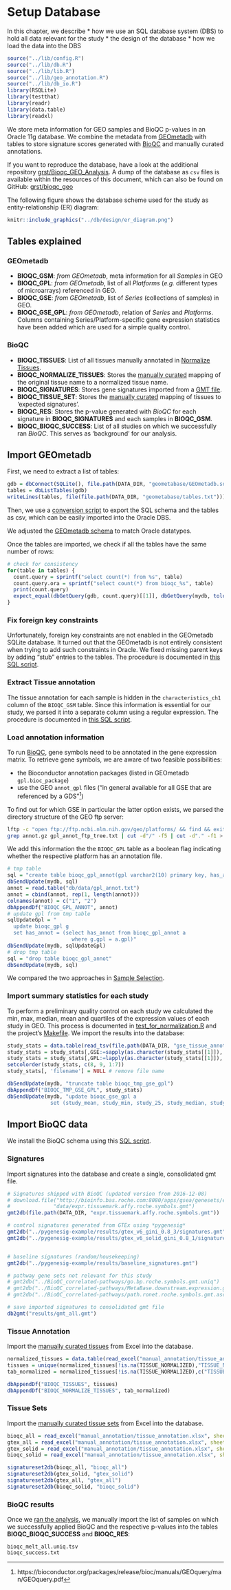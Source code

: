 # Setup Database {#setup-database}

In this chapter, we describe
* how we use an SQL database system (DBS) to hold all data relevant for the study
* the design of the database
* how we load the data into the DBS

```r
source("../lib/config.R")
source("../lib/db.R")
source("../lib/lib.R")
source("../lib/geo_annotation.R")
source("../lib/db_io.R")
library(RSQLite)
library(testthat)
library(readr)
library(data.table)
library(readxl)
```

We store meta information for GEO samples and BioQC p-values in
an Oracle 11g database. We combine the metadata from [GEOmetadb](https://www.bioconductor.org/packages/release/bioc/vignettes/GEOmetadb/inst/doc/GEOmetadb.html)
with tables to store signature scores generated with
[BioQC](https://accio.github.io/BioQC) and manually curated annotations.

If you want to reproduce the database, have a look at the additional repository
[grst/Bioqc_GEO_Analysis](https://github.com/grst/BioQC_GEO_analysis). A
dump of the database as `csv` files is available within the resources of this
document, which can also be found on GitHub:
[grst/bioqc_geo](https://github.com/grst/bioqc_geo)

The following figure shows the database scheme used for the study as entity-relationship (ER) diagram:

```r
knitr::include_graphics("../db/design/er_diagram.png")
```

## Tables explained

### GEOmetadb
* **BIOQC_GSM**: *from GEOmetadb*, meta information for all *Samples* in GEO
* **BIOQC_GPL**: *from GEOmetadb*, list of all *Platforms* (*e.g.* different types of microarrays) referenced in GEO.
* **BIOQC_GSE**: *from GEOmetadb*, list of *Series* (collections of samples) in GEO.
* **BIOQC_GSE_GPL**: *from GEOmetadb*, relation of *Series* and *Platforms*. Columns containing Series/Platform-specific gene expression statistics have been added which are used for a simple quality control.

### BioQC
* **BIOQC_TISSUES**: List of all tissues manually annotated in [Normalize Tissues](#normalize-tissues).
* **BIOQC_NORMALIZE_TISSUES**: Stores the [manually curated](#normalize-tissues) mapping of the original tissue name to a normalized tissue name.
* **BIOQC_SIGNATURES**: Stores gene signatures imported from a [GMT file](http://software.broadinstitute.org/cancer/software/gsea/wiki/index.php/Data_formats#GMT:_Gene_Matrix_Transposed_file_format_.28.2A.gmt.29).
* **BIOQC_TISSUE_SET**: Stores the [manually curated](#tissue-signatures) mapping of tissues to 'expected signatures'.
* **BIOQC_RES**: Stores the p-value generated with *BioQC* for each signature in **BIOQC_SIGNATURES** and each samples in **BIOQC_GSM**.
* **BIOQC_BIOQC_SUCCESS**: List of all studies on which we successfully ran *BioQC*. This serves as 'background' for our analysis.


## Import GEOmetadb

First, we need to extract a list of tables:
```r
gdb = dbConnect(SQLite(), file.path(DATA_DIR, "geometabase/GEOmetadb.sqlite"))
tables = dbListTables(gdb)
writeLines(tables, file(file.path(DATA_DIR, "geometabase/tables.txt")))
```

Then, we use a [conversion script](https://github.com/grst/BioQC_GEO_analysis/blob/master/db/geometadb2csv.sh) to
export the SQL schema and the tables as csv, which can be easily imported into the Oracle DBS.

We adjusted the [GEOmetadb schema](https://github.com/grst/BioQC_GEO_analysis/blob/master/db/geometadb_schema.sql) to match
Oracle datatypes.

Once the tables are imported, we check if all the tables have the same number of rows:
```r
# check for consistency
for(table in tables) {
  count.query = sprintf("select count(*) from %s", table)
  count.query.ora = sprintf("select count(*) from bioqc_%s", table)
  print(count.query)
  expect_equal(dbGetQuery(gdb, count.query)[[1]], dbGetQuery(mydb, tolower(count.query.ora))[[1]])
}
```


### Fix foreign key constraints

Unfortunately, foreign key constraints are not enabled in the GEOmetadb SQLite database. It turned out that the GEOmetadb is not entirely consistent when trying to add such constraints in Oracle. We fixed missing
parent keys by adding "stub" entries to the tables. The procedure is documented in
[this SQL script](https://github.com/grst/BioQC_GEO_analysis/blob/master/db/update_geometabase.sql).


### Extract Tissue annotation

The tissue annotation for each sample is hidden in the `characteristics_ch1` column of the `BIOQC_GSM` table. Since this information is
essential for our study, we parsed it into a separate column using a regular expression. The procedure is documented in
[this SQL script](https://github.com/grst/BioQC_GEO_analysis/blob/master/db/update_geometabase.sql).


### Load annotation information

To run [BioQC](https://accio.github.io/BioQC), gene symbols need to be annotated in the gene expression matrix.
To retrieve gene symbols, we are aware of two feasible possibilities:

* the Bioconductor annotation packages (listed in GEOmetadb `gpl.bioc_package`)
* use the GEO `annot_gpl` files ("in general available for all GSE that are referenced by a GDS"[^1])

[^1]: https://bioconductor.org/packages/release/bioc/manuals/GEOquery/man/GEOquery.pdf

To find out for which GSE in particular the latter option exists, we parsed the directory structure of the
GEO ftp server:

```bash
lftp -c "open ftp://ftp.ncbi.nlm.nih.gov/geo/platforms/ && find && exit" > gpl_annot_ftp_tree.txt
grep annot.gz gpl_annot_ftp_tree.txt | cut -d"/" -f5 | cut -d"." -f1 > gpl_annot.txt
```

We add this information the the `BIOQC_GPL` table as a boolean flag indicating whether the respective
platform has an annotation file.

```r
# tmp table
sql = "create table bioqc_gpl_annot(gpl varchar2(10) primary key, has_annot number(1))"
dbSendUpdate(mydb, sql)
annot = read.table("db/data/gpl_annot.txt")
annot = cbind(annot, rep(1, length(annot)))
colnames(annot) = c("1", "2")
dbAppendDf("BIOQC_GPL_ANNOT", annot)
# update gpl from tmp table
sqlUpdateGpl = "
  update bioqc_gpl g
  set has_annot = (select has_annot from bioqc_gpl_annot a
                     where g.gpl = a.gpl)"
dbSendUpdate(mydb, sqlUpdateGpl)
# drop tmp table
sql = "drop table bioqc_gpl_annot"
dbSendUpdate(mydb, sql)
```

We compared the two approaches in [Sample Selection](#sample-selection).

### Import summary statistics for each study

To perform a preliminary quality control on each study we calculated the min, max, median, mean and quartiles of the expression values of each study in GEO. This process is documented in [test_for_normalization.R](https://github.com/grst/BioQC_GEO_analysis/blob/master/scripts/test_for_normalization.R) and the project's [Makefile](https://github.com/grst/BioQC_GEO_analysis/blob/master/Makefile). We import the results into the database:

```r
study_stats = data.table(read_tsv(file.path(DATA_DIR, "gse_tissue_annot/study_stats.txt")))
study_stats = study_stats[,GSE:=sapply(as.character(study_stats[[1]]), geoIdFromPath)]
study_stats = study_stats[,GPL:=lapply(as.character(study_stats[[1]]), gplFromPath)]
setcolorder(study_stats, c(8, 9, 1:7))
study_stats[, 'filename'] = NULL # remove file name

dbSendUpdate(mydb, "truncate table bioqc_tmp_gse_gpl")
dbAppendDf("BIOQC_TMP_GSE_GPL", study_stats)
dbSendUpdate(mydb, "update bioqc_gse_gpl a
              set (study_mean, study_min, study_25, study_median, study_75, study_max) = (select study_mean, study_min, study_25, study_median, study_75, study_max from bioqc_tmp_gse_gpl b where a.gse = b.gse and (a.gpl = b.gpl or b.gpl is NULL))")
```

## Import BioQC data
We install the BioQC schema using this [SQL script](https://github.com/grst/BioQC_GEO_analysis/blob/master/db/bioqc_schema.sql).

### Signatures

Import signatures into the database and create a single, consolidated gmt file.
```r
# Signatures shipped with BioQC (updated version from 2016-12-08)
# download.file("http://bioinfo.bas.roche.com:8080/apps/gsea/genesets/exp.tissuemark.bioqc.roche.symbols.gmt",
#              "data/expr.tissuemark.affy.roche.symbols.gmt")
gmt2db(file.path(DATA_DIR, "expr.tissuemark.affy.roche.symbols.gmt"))

# control signatures generated from GTEx using *pygenesig*
gmt2db("../pygenesig-example/results/gtex_v6_gini_0.8_3/signatures.gmt", source='gtex_v6_gini.gmt')
gmt2db("../pygenesig-example/results/gtex_v6_solid_gini_0.8_1/signatures.gmt", source='gtex_v6_gini_solid.gmt')


# baseline signatures (random/housekeeping)
gmt2db("../pygenesig-example/results/baseline_signatures.gmt")

# pathway gene sets not relevant for this study
# gmt2db("../BioQC_correlated-pathways/go.bp.roche.symbols.gmt.uniq")
# gmt2db("../BioQC_correlated-pathways/MetaBase.downstream.expression.gmt")
# gmt2db("../BioQC_correlated-pathways/path.ronet.roche.symbols.gmt.ascii")

# save imported signatures to consolidated gmt file
db2gmt("results/gmt_all.gmt")
```


### Tissue Annotation

Import the [manually curated tissues](https://github.com/grst/BioQC_GEO_analysis/blob/master/manual_annotation/normalize_tissues.xlsx) from Excel into the database.
```r
normalized_tissues = data.table(read_excel("manual_annotation/tissue_annotation.xlsx", sheet = 1))
tissues = unique(normalized_tissues[!is.na(TISSUE_NORMALIZED),"TISSUE_NORMALIZED", with=FALSE])
tab_normalized = normalized_tissues[!is.na(TISSUE_NORMALIZED),c("TISSUE", "TISSUE_NORMALIZED"), with=FALSE]

dbAppendDf("BIOQC_TISSUES", tissues)
dbAppendDf("BIOQC_NORMALIZE_TISSUES", tab_normalized)

```

### Tissue Sets

Import the [manually curated tissue sets](https://github.com/grst/BioQC_GEO_analysis/blob/master/manual_annotation/tissue_sets.xlsx) from Excel into the database.
```r
bioqc_all = read_excel("manual_annotation/tissue_annotation.xlsx", sheet = 3)
gtex_all = read_excel("manual_annotation/tissue_annotation.xlsx", sheet = 4)
gtex_solid = read_excel("manual_annotation/tissue_annotation.xlsx", sheet = 5)
bioqc_solid = read_excel("manual_annotation/tissue_annotation.xlsx", sheet = 6)

signatureset2db(bioqc_all, "bioqc_all")
signatureset2db(gtex_solid, "gtex_solid")
signatureset2db(gtex_all, "gtex_all")
signatureset2db(bioqc_solid, "bioqc_solid")

```

### BioQC results {#import-bioqc-results}
Once we [ran the analysis](#sample-processing), we manually import the list of samples on which we successfully applied BioQC and the respective p-values into the tables **BIOQC_BIOQC_SUCCESS** and **BIOQC_RES**:

```
bioqc_melt_all.uniq.tsv
bioqc_success.txt
```

